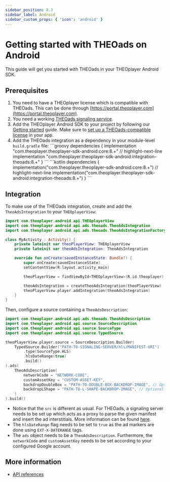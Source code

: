 ```yaml
---
sidebar_position: 0.3
sidebar_label: Android
sidebar_custom_props: { 'icon': 'android' }
---
```


# Getting started with THEOads on Android

This guide will get you started with THEOads in your THEOplayer Android SDK.

## Prerequisites


1. You need to have a THEOplayer license which is compatible with THEOads.
   This can be done through [https://portal.theoplayer.com](https://portal.theoplayer.com).
2. You need a working [THEOads signaling service](00-getting-started-signaling-service.mdx).
3. Add the THEOplayer Android SDK to your project by following our [Getting started](/theoplayer/getting-started/sdks/android/getting-started) guide.
   Make sure to [set up a THEOads-compatible license](/theoplayer/getting-started/sdks/android/getting-started/#setting-up-the-license)
   in your app.
4. Add the THEOads integration as a dependency in your module-level `build.gradle` file:
   <Tabs queryString="lang">
      <!-- prettier-ignore-start -->
      <TabItem value="groovy" label="Groovy">
       ```groovy
       dependencies {
           implementation "com.theoplayer.theoplayer-sdk-android:core:8.+"
           // highlight-next-line
           implementation "com.theoplayer.theoplayer-sdk-android:integration-theoads:8.+"
       }
       ```
       </TabItem>
       <TabItem value="kotlin" label="Kotlin">
       ```kotlin
       dependencies {
           implementation("com.theoplayer.theoplayer-sdk-android:core:8.+")
           // highlight-next-line
           implementation("com.theoplayer.theoplayer-sdk-android:integration-theoads:8.+")
       }
       ```
       </TabItem>
       <!-- prettier-ignore-end -->
   </Tabs>

## Integration

To make use of the THEOads integration, create and add the `TheoAdsIntegration` to your `THEOplayerView`:

```kotlin
import com.theoplayer.android.api.THEOplayerView
import com.theoplayer.android.api.ads.theoads.TheoAdsIntegration
import com.theoplayer.android.api.ads.theoads.TheoAdsIntegrationFactory.createTheoAdsIntegration

class MyActivity : Activity() {
    private lateinit var theoPlayerView: THEOplayerView
    private lateinit var theoAdsIntegration: TheoAdsIntegration

    override fun onCreate(savedInstanceState: Bundle?) {
        super.onCreate(savedInstanceState)
        setContentView(R.layout.activity_main)

        theoPlayerView = findViewById<THEOplayerView>(R.id.theoplayer)

        theoAdsIntegration = createTheoAdsIntegration(theoPlayerView)
        theoPlayerView.player.addIntegration(theoAdsIntegration)
    }
}
```

Then, configure a source containing a `TheoAdsDescription`:

```kotlin
import com.theoplayer.android.api.ads.theoads.TheoAdsDescription
import com.theoplayer.android.api.source.SourceDescription
import com.theoplayer.android.api.source.SourceType
import com.theoplayer.android.api.source.TypedSource

theoPlayerView.player.source = SourceDescription.Builder(
    TypedSource.Builder("PATH-TO-SIGNALING-SERVER/hls/MANIFEST-URI")
        .type(SourceType.HLS)
        .hlsDateRange(true)
        .build()
).ads(
    TheoAdsDescription(
        networkCode = "NETWORK-CODE",
        customAssetKey = "CUSTOM-ASSET-KEY",
        backdropDoubleBox = "PATH-TO-DOUBLE-BOX-BACKDROP-IMAGE", // Optional
        backdropLShape = "PATH-TO-L-SHAPE-BACKDROP-IMAGE", // Optional
    )
).build()
```

- Notice that the `src` is different as usual. For THEOads, a signaling server needs to be set up which acts as a proxy to parse the given manifest and insert the ad interstitials.
  More information can be found [here](00-getting-started-signaling-service.mdx).
- The `hlsDateRange` flag needs to be set to `true` as the ad markers are done using `EXT-X-DATERANGE` tags.
- The `ads` object needs to be a `TheoAdsDescription`. Furthermore, the `networkCode` and `customAssetKey` needs to be set according to your configured Google account.

## More information

- [API references](pathname:///theoplayer/v7/api-reference/android/com/theoplayer/android/api/ads/theoads/package-summary.html)
